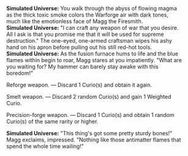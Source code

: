{{Dialogue Start}}
:'''Simulated Universe:''' You walk through the abyss of flowing magma as the thick toxic smoke colors the Warforge air with dark tones, much like the emotionless face of Magg the Firesmith.
:'''Simulated Universe:''' "I can craft any weapon of war that you desire. All I ask is that you promise me that it will be used for supreme destruction." The one-eyed, one-armed craftsman wipes his ashy hand on his apron before pulling out his still red-hot tools.
:'''Simulated Universe:''' As the fusion furnace hums to life and the blue flames within begin to roar, Magg stares at you impatiently. "What are you waiting for? My hammer can barely stay awake with this boredom!"
:{{DIcon|Star}} Reforge weapon. &mdash; Discard 1 Curio(s) and obtain it again.
:{{DIcon|Star}} Smelt weapon. &mdash; Discard 2 random Curio(s) and gain 1 Weighted Curio.
:{{DIcon|Star}} Precision-forge weapon. &mdash; Discard 1 Curio(s) and obtain 1 random Curio(s) of the same rarity or higher.
:'''Simulated Universe:''' "This thing's got some pretty sturdy bones!" Magg exclaims, impressed. "Nothing like those antimatter flames that spend the whole time wailing!"
{{Dialogue End}}